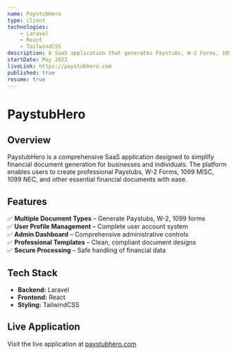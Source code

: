 ```yaml
---
name: PaystubHero
type: client
technologies:
    - Laravel
    - React
    - TailwindCSS
description: A SaaS application that generates Paystubs, W-2 Forms, 1099 MISC, 1099 NEC, and other financial documents. It has user profile management and a comprehensive admin dashboard for handling administrative tasks.
startDate: May 2023
liveLink: https://paystubhero.com
published: true
resume: true
---
```


# **PaystubHero**

## **Overview**

PaystubHero is a comprehensive SaaS application designed to simplify financial document generation for businesses and individuals. The platform enables users to create professional Paystubs, W-2 Forms, 1099 MISC, 1099 NEC, and other essential financial documents with ease.

## **Features**

✅ **Multiple Document Types** – Generate Paystubs, W-2, 1099 forms  
✅ **User Profile Management** – Complete user account system  
✅ **Admin Dashboard** – Comprehensive administrative controls  
✅ **Professional Templates** – Clean, compliant document designs  
✅ **Secure Processing** – Safe handling of financial data

## **Tech Stack**

- **Backend:** Laravel
- **Frontend:** React
- **Styling:** TailwindCSS

## **Live Application**

Visit the live application at [paystubhero.com](https://paystubhero.com)